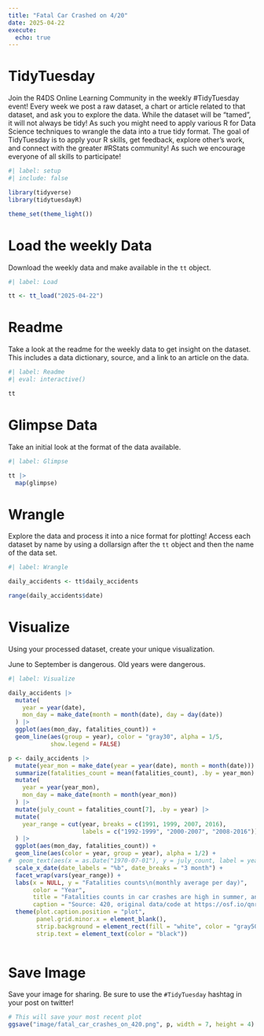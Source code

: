 ```yaml
---
title: "Fatal Car Crashed on 4/20"
date: 2025-04-22
execute: 
  echo: true
---
```


# TidyTuesday

Join the R4DS Online Learning Community in the weekly #TidyTuesday event!
Every week we post a raw dataset, a chart or article related to that dataset, and ask you to explore the data.
While the dataset will be “tamed”, it will not always be tidy! As such you might need to apply various R for Data Science techniques to wrangle the data into a true tidy format.
The goal of TidyTuesday is to apply your R skills, get feedback, explore other’s work, and connect with the greater #RStats community!
As such we encourage everyone of all skills to participate!

```r
#| label: setup
#| include: false

library(tidyverse)
library(tidytuesdayR)

theme_set(theme_light())
```

# Load the weekly Data

Download the weekly data and make available in the `tt` object.

```r
#| label: Load

tt <- tt_load("2025-04-22")

```

# Readme

Take a look at the readme for the weekly data to get insight on the dataset.
This includes a data dictionary, source, and a link to an article on the data.

```r
#| label: Readme
#| eval: interactive()

tt

```

# Glimpse Data

Take an initial look at the format of the data available.

```r
#| label: Glimpse

tt |> 
  map(glimpse)
```

# Wrangle

Explore the data and process it into a nice format for plotting! Access each dataset by name by using a dollarsign after the `tt` object and then the name of the data set.

```r
#| label: Wrangle

daily_accidents <- tt$daily_accidents
```

```r
range(daily_accidents$date)

```

# Visualize

Using your processed dataset, create your unique visualization.

June to September is dangerous.
Old years were dangerous.

```r
#| label: Visualize

daily_accidents |> 
  mutate(
    year = year(date),
    mon_day = make_date(month = month(date), day = day(date))
  ) |> 
  ggplot(aes(mon_day, fatalities_count)) +
  geom_line(aes(group = year), color = "gray30", alpha = 1/5,
            show.legend = FALSE)

p <- daily_accidents |> 
  mutate(year_mon = make_date(year = year(date), month = month(date))) |> 
  summarize(fatalities_count = mean(fatalities_count), .by = year_mon) |> 
  mutate(
    year = year(year_mon),
    mon_day = make_date(month = month(year_mon))
  ) |> 
  mutate(july_count = fatalities_count[7], .by = year) |> 
  mutate(
    year_range = cut(year, breaks = c(1991, 1999, 2007, 2016),
                     labels = c("1992-1999", "2000-2007", "2008-2016"))
  ) |> 
  ggplot(aes(mon_day, fatalities_count)) +
  geom_line(aes(color = year, group = year), alpha = 1/2) +
#  geom_text(aes(x = as.Date("1970-07-01"), y = july_count, label = year)) +
  scale_x_date(date_labels = "%b", date_breaks = "3 month") +
  facet_wrap(vars(year_range)) +
  labs(x = NULL, y = "Fatalities counts\n(monthly average per day)",
       color = "Year",
       title = "Fatalities counts in car crashes are high in summer, and\nwere highest in 2000-2007",
       caption = "Source: 420, original data/code at https://osf.io/qnrg6/") +
  theme(plot.caption.position = "plot",
        panel.grid.minor.x = element_blank(),
        strip.background = element_rect(fill = "white", color = "gray50"),
        strip.text = element_text(color = "black"))
  
```

# Save Image

Save your image for sharing. Be sure to use the `#TidyTuesday` hashtag in your post on twitter! 

```r

# This will save your most recent plot
ggsave("image/fatal_car_crashes_on_420.png", p, width = 7, height = 4)
```
